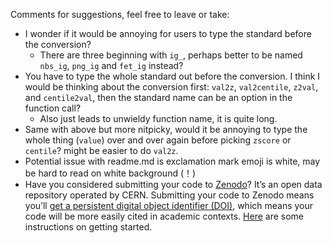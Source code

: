 Comments for suggestions, feel free to leave or take:

-   I wonder if it would be annoying for users to type the standard before the conversion?
    -   There are three beginning with `ig_`, perhaps better to be named `nbs_ig`, `png_ig` and `fet_ig` instead?
-   You have to type the whole standard out before the conversion. I think I would be thinking about the conversion first: `val2z`, `val2centile`, `z2val`, and `centile2val`, then the standard name can be an option in the function call?
    -   Also just leads to unwieldy function name, it is quite long.
-   Same with above but more nitpicky, would it be annoying to type the whole thing (`value`) over and over again before picking `zscore` or `centile`? might be easier to do `val2z`.
-   Potential issue with readme.md is exclamation mark emoji is white, may be hard to read on white background (！)
-   Have you considered submitting your code to [Zenodo](https://zenodo.org/)? It's an open data repository operated by CERN. Submitting your code to Zenodo means you'll [get a persistent digital object identifier (DOI)](https://docs.github.com/en/repositories/archiving-a-github-repository/referencing-and-citing-content), which means your code will be more easily cited in academic contexts. [Here](https://help.zenodo.org/docs/get-started/) are some instructions on getting started.
